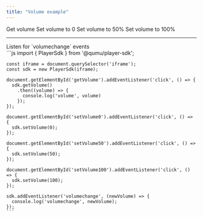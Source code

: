 ```yaml
---
title: "Volume example"
---
```



<Playground url={IFRAME_URL}>
  <div slot="actions" className="actions">
    <PlaygroundButton type="get" command="getVolume">Get volume</PlaygroundButton>
    <PlaygroundButton type="set" command="setVolume" value={0}>Set volume to 0</PlaygroundButton>
    <PlaygroundButton type="set" command="setVolume" value={50}>Set volume to 50%</PlaygroundButton>
    <PlaygroundButton type="set" command="setVolume" value={100}>Set volume to 100%</PlaygroundButton>
    <hr/>
    <PlaygroundCheckbox id="addEventListener" checked={true} event="volumechange">Listen for `volumechange` events</PlaygroundCheckbox>
  </div>
  <div slot="code">
    ```js
    import { PlayerSdk } from '@qumu/player-sdk';

    const iframe = document.querySelector('iframe');
    const sdk = new PlayerSdk(iframe);

    document.getElementById('getVolume').addEventListener('click', () => {
      sdk.getVolume()
        .then((volume) => {
          console.log('volume', volume)
        });
    });

    document.getElementById('setVolume0').addEventListener('click', () => {
      sdk.setVolume(0);
    });

    document.getElementById('setVolume50').addEventListener('click', () => {
      sdk.setVolume(50);
    });

    document.getElementById('setVolume100').addEventListener('click', () => {
      sdk.setVolume(100);
    });

    sdk.addEventListener('volumechange', (newVolume) => {
      console.log('volumechange', newVolume);
    });
    ```
  </div>
</Playground>
